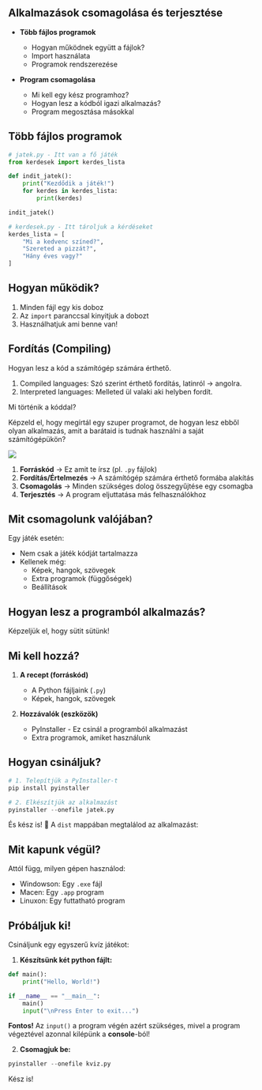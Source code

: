 <section>

# Alkalmazások csomagolása és terjesztése


- **Több fájlos programok**
  - Hogyan működnek együtt a fájlok?
  - Import használata
  - Programok rendszerezése

- **Program csomagolása**
  - Mi kell egy kész programhoz?
  - Hogyan lesz a kódból igazi alkalmazás?
  - Program megosztása másokkal

</section>

<section>

# Több fájlos programok

```python
# jatek.py - Itt van a fő játék
from kerdesek import kerdes_lista

def indit_jatek():
    print("Kezdődik a játék!")
    for kerdes in kerdes_lista:
        print(kerdes)

indit_jatek()
```

```python
# kerdesek.py - Itt tároljuk a kérdéseket
kerdes_lista = [
    "Mi a kedvenc színed?",
    "Szereted a pizzát?",
    "Hány éves vagy?"
]
```

## Hogyan működik?

1. Minden fájl egy kis doboz
2. Az `import` paranccsal kinyitjuk a dobozt
3. Használhatjuk ami benne van!

</section>

<section>

# Fordítás (Compiling)

Hogyan lesz a kód a számítógép számára érthető.

1. Compiled languages: Szó szerint érthető fordítás, latinról &rarr; angolra.
2. Interpreted languages: Melleted ül valaki aki helyben fordít.

Mi történik a kóddal?

Képzeld el, hogy megírtál egy szuper programot, de hogyan lesz ebből olyan alkalmazás, amit a barátaid is tudnak használni a saját számítógépükön?

<img src="img/compiler.png" className="float" />

1. **Forráskód** &rarr; Ez amit te írsz (pl. `.py` fájlok)
2. **Fordítás/Értelmezés** &rarr; A számítógép számára érthető formába alakítás
3. **Csomagolás** &rarr; Minden szükséges dolog összegyűjtése egy csomagba
4. **Terjesztés** &rarr; A program eljuttatása más felhasználókhoz

## Mit csomagolunk valójában?

Egy játék esetén:
- Nem csak a játék kódját tartalmazza
- Kellenek még:
  - Képek, hangok, szövegek
  - Extra programok (függőségek)
  - Beállítások

</section>

<section>

# Hogyan lesz a programból alkalmazás?

Képzeljük el, hogy sütit sütünk!

## Mi kell hozzá?

1. **A recept (forráskód)**
   - A Python fájljaink (`.py`)
   - Képek, hangok, szövegek

2. **Hozzávalók (eszközök)**
   - PyInstaller - Ez csinál a programból alkalmazást
   - Extra programok, amiket használunk

## Hogyan csináljuk?

```python
# 1. Telepítjük a PyInstaller-t
pip install pyinstaller

# 2. Elkészítjük az alkalmazást
pyinstaller --onefile jatek.py
```

És kész is! 🎉 A `dist` mappában megtalálod az alkalmazást:

</section>

<section>

# Mit kapunk végül?

Attól függ, milyen gépen használod:
- Windowson: Egy `.exe` fájl
- Macen: Egy `.app` program
- Linuxon: Egy futtatható program

## Próbáljuk ki!

Csináljunk egy egyszerű kvíz játékot:

1. **Készítsünk két python fájlt:**

```python
def main():
    print("Hello, World!")

if __name__ == "__main__":
    main()
    input("\nPress Enter to exit...")

```

**Fontos!** Az `input()` a program végén azért szükséges, mivel a program végeztével azonnal kilépünk a **console**-ból!

2. **Csomagjuk be:**
```python
pyinstaller --onefile kviz.py
```

Kész is!

</section>

